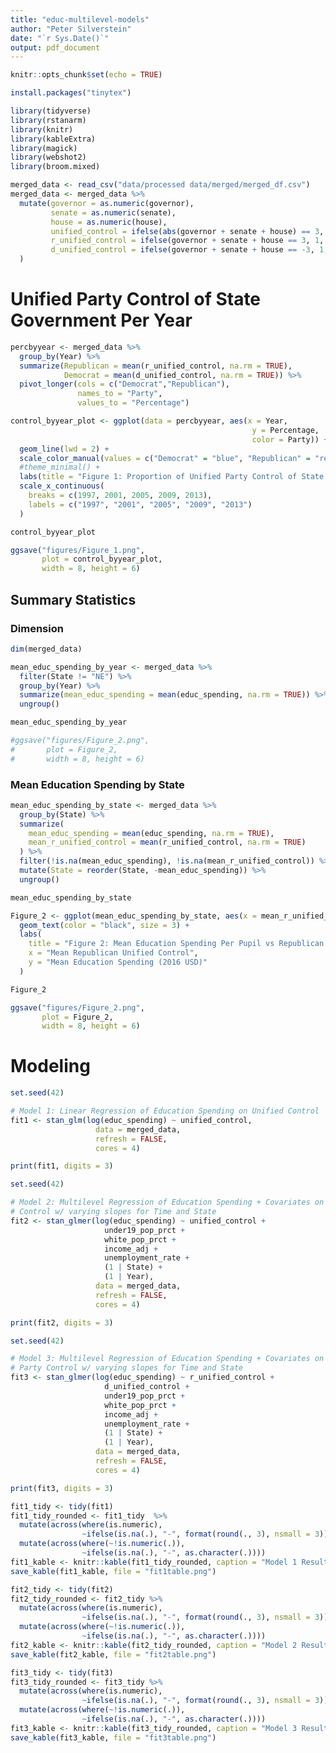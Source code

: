 ```yaml
---
title: "educ-multilevel-models"
author: "Peter Silverstein"
date: "`r Sys.Date()`"
output: pdf_document
---
```


```r
knitr::opts_chunk$set(echo = TRUE)
```

```r
install.packages("tinytex")
```


```r
library(tidyverse)
library(rstanarm)
library(knitr)
library(kableExtra)
library(magick)
library(webshot2)
library(broom.mixed)
```



```r
merged_data <- read_csv("data/processed data/merged/merged_df.csv")
merged_data <- merged_data %>%
  mutate(governor = as.numeric(governor),
         senate = as.numeric(senate),
         house = as.numeric(house),
         unified_control = ifelse(abs(governor + senate + house) == 3, 1, 0),
         r_unified_control = ifelse(governor + senate + house == 3, 1, 0),
         d_unified_control = ifelse(governor + senate + house == -3, 1, 0)
  )
```

# Unified Party Control of State Government Per Year
```r
percbyyear <- merged_data %>%
  group_by(Year) %>%
  summarize(Republican = mean(r_unified_control, na.rm = TRUE),
            Democrat = mean(d_unified_control, na.rm = TRUE)) %>%
  pivot_longer(cols = c("Democrat","Republican"),
               names_to = "Party",
               values_to = "Percentage")

control_byyear_plot <- ggplot(data = percbyyear, aes(x = Year, 
                                                      y = Percentage,
                                                      color = Party)) + 
  geom_line(lwd = 2) + 
  scale_color_manual(values = c("Democrat" = "blue", "Republican" = "red")) + 
  #theme_minimal() + 
  labs(title = "Figure 1: Proportion of Unified Party Control of State Government Per Year") + 
  scale_x_continuous(
    breaks = c(1997, 2001, 2005, 2009, 2013), 
    labels = c("1997", "2001", "2005", "2009", "2013")
  )

control_byyear_plot
```

```r

ggsave("figures/Figure_1.png", 
       plot = control_byyear_plot, 
       width = 8, height = 6)

```


## Summary Statistics

### Dimension
```r
dim(merged_data)
```


```r
mean_educ_spending_by_year <- merged_data %>%
  filter(State != "NE") %>%          
  group_by(Year) %>%
  summarize(mean_educ_spending = mean(educ_spending, na.rm = TRUE)) %>%
  ungroup()

mean_educ_spending_by_year
```



```r

#ggsave("figures/Figure_2.png", 
#       plot = Figure_2, 
#       width = 8, height = 6)

```


### Mean Education Spending by State 

```r

mean_educ_spending_by_state <- merged_data %>%
  group_by(State) %>%
  summarize(
    mean_educ_spending = mean(educ_spending, na.rm = TRUE),
    mean_r_unified_control = mean(r_unified_control, na.rm = TRUE)
  ) %>%
  filter(!is.na(mean_educ_spending), !is.na(mean_r_unified_control)) %>%
  mutate(State = reorder(State, -mean_educ_spending)) %>%  
  ungroup()

mean_educ_spending_by_state

```



```r

Figure_2 <- ggplot(mean_educ_spending_by_state, aes(x = mean_r_unified_control, y = mean_educ_spending, label = State)) +
  geom_text(color = "black", size = 3) +
  labs(
    title = "Figure 2: Mean Education Spending Per Pupil vs Republican Unified Control by State",
    x = "Mean Republican Unified Control",
    y = "Mean Education Spending (2016 USD)"
  )

Figure_2

```

```r

ggsave("figures/Figure_2.png", 
       plot = Figure_2, 
       width = 8, height = 6)

```



# Modeling

```r
set.seed(42)

# Model 1: Linear Regression of Education Spending on Unified Control
fit1 <- stan_glm(log(educ_spending) ~ unified_control,
                   data = merged_data,
                   refresh = FALSE,
                   cores = 4)

print(fit1, digits = 3)
```



```r
set.seed(42)

# Model 2: Multilevel Regression of Education Spending + Covariates on Unified 
# Control w/ varying slopes for Time and State
fit2 <- stan_glmer(log(educ_spending) ~ unified_control +
                     under19_pop_prct + 
                     white_pop_prct + 
                     income_adj + 
                     unemployment_rate + 
                     (1 | State) + 
                     (1 | Year),
                   data = merged_data,
                   refresh = FALSE,
                   cores = 4)

print(fit2, digits = 3)
```

```r
set.seed(42)

# Model 3: Multilevel Regression of Education Spending + Covariates on Unified 
# Party Control w/ varying slopes for Time and State
fit3 <- stan_glmer(log(educ_spending) ~ r_unified_control + 
                     d_unified_control + 
                     under19_pop_prct + 
                     white_pop_prct + 
                     income_adj + 
                     unemployment_rate + 
                     (1 | State) + 
                     (1 | Year),
                   data = merged_data,
                   refresh = FALSE,
                   cores = 4)

print(fit3, digits = 3)
```

```r

fit1_tidy <- tidy(fit1)
fit1_tidy_rounded <- fit1_tidy  %>%
  mutate(across(where(is.numeric),
                ~ifelse(is.na(.), "-", format(round(., 3), nsmall = 3)))) %>%
  mutate(across(where(~!is.numeric(.)),
                ~ifelse(is.na(.), "-", as.character(.))))
fit1_kable <- knitr::kable(fit1_tidy_rounded, caption = "Model 1 Results") %>% kable_classic()
save_kable(fit1_kable, file = "fit1table.png")

fit2_tidy <- tidy(fit2)
fit2_tidy_rounded <- fit2_tidy %>%
  mutate(across(where(is.numeric),
                ~ifelse(is.na(.), "-", format(round(., 3), nsmall = 3)))) %>%
  mutate(across(where(~!is.numeric(.)),
                ~ifelse(is.na(.), "-", as.character(.))))
fit2_kable <- knitr::kable(fit2_tidy_rounded, caption = "Model 2 Results") %>% kable_classic()
save_kable(fit2_kable, file = "fit2table.png")

fit3_tidy <- tidy(fit3)
fit3_tidy_rounded <- fit3_tidy %>%
  mutate(across(where(is.numeric),
                ~ifelse(is.na(.), "-", format(round(., 3), nsmall = 3)))) %>%
  mutate(across(where(~!is.numeric(.)),
                ~ifelse(is.na(.), "-", as.character(.))))
fit3_kable <- knitr::kable(fit3_tidy_rounded, caption = "Model 3 Results") %>% kable_classic()
save_kable(fit3_kable, file = "fit3table.png")

```






